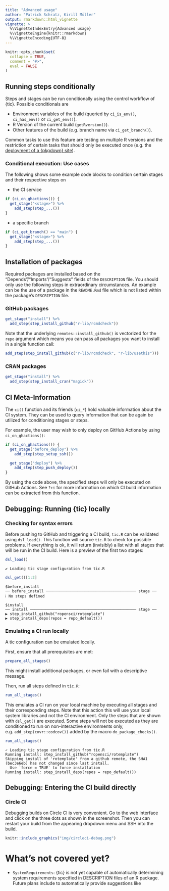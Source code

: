 ```yaml
---
title: "Advanced usage"
author: "Patrick Schratz, Kirill Müller"
output: rmarkdown::html_vignette
vignette: >
  %\VignetteIndexEntry{Advanced usage}
  %\VignetteEngine{knitr::rmarkdown}
  %\VignetteEncoding{UTF-8}
---
```


```r
knitr::opts_chunk$set(
  collapse = TRUE,
  comment = "#>",
  eval = FALSE
)
```

## Running steps conditionally

Steps and stages can be run conditionally using the control workflow of {tic}.
Possible conditionals are

- Environment variables of the build (queried by `ci_is_env()`, `ci_has_env()` or `ci_get_env()`).
- R Version of the current build (`getRversion()`).
- Other features of the build (e.g. branch name via `ci_get_branch()`).

Common tasks to use this feature are testing on multiple R versions and the restriction of certain tasks that should only be executed once (e.g. the [deployment of a {pkgdown} site](deployment.html#pkgdown-deployment)).

### Conditional execution: Use cases

The following shows some example code blocks to condition certain stages and their respective steps on

- the CI service

```r
if (ci_on_ghactions()) {
  get_stage("<stage>") %>%
    add_step(step_...())
}
```

- a specific branch

```r
if (ci_get_branch() == "main") {
  get_stage("<stage>") %>%
    add_step(step_...())
}
```

## Installation of packages

Required packages are installed based on the "Depends"/"Imports"/"Suggests" fields of the `DESCRIPTION` file.
You should only use the following steps in extraordinary circumstances.
An example can be the use of a package in the `README.Rmd` file which is not listed within the package's `DESCRIPTION` file.

### GitHub packages

```r
get_stage("install") %>%
  add_step(step_install_github("r-lib/rcmdcheck"))
```

Note that the underlying `remotes::install_github()` is vectorized for the `repo` argument which means you can pass all packages you want to install in a single function call:

```r
add_step(step_install_github(c("r-lib/rcmdcheck", "r-lib/usethis")))
```

### CRAN packages

```r
get_stage("install") %>%
  add_step(step_install_cran("magick"))
```

## CI Meta-Information

The `ci()` function and its friends (`ci_*`) hold valuable information about the CI system.
They can be used to query information that can be again be utilized for conditioning stages or steps.

For example, the user may wish to only deploy on GitHub Actions by using `ci_on_ghactions()`:

```r
if (ci_on_ghactions()) {
  get_stage("before_deploy") %>%
    add_step(step_setup_ssh())

  get_stage("deploy") %>%
    add_step(step_push_deploy())
}
```

By using the code above, the specified steps will only be executed on GitHub Actions.
See `?ci` for more information on which CI build information can be extracted from this function.

## Debugging: Running {tic} locally

### Checking for syntax errors

Before pushing to GitHub and triggering a CI build, `tic.R` can be validated using `dsl_load()`.
This function will source `tic.R` to check for possible problems.
If everything is ok, it will return (invisibly) a list with all stages that will be run in the CI build.
Here is a preview of the first two stages:

```r
dsl_load()
```

```
✔ Loading tic stage configuration from tic.R
```

```r
dsl_get()[1:2]
```

```
$before_install
── before_install ──────────────────────────────────────── stage ──
ℹ No steps defined

$install
── install ─────────────────────────────────────────────── stage ──
▶ step_install_github("ropensci/rotemplate")
▶ step_install_deps(repos = repo_default())
```


### Emulating a CI run locally

A tic configuration can be emulated locally.

First, ensure that all prerequisites are met:

```r
prepare_all_stages()
```

This might install additional packages, or even fail with a descriptive message.

Then, run all steps defined in `tic.R`:

```r
run_all_stages()
```

This emulates a CI run on your local machine by executing all stages and their corresponding steps.
Note that this action this will use your local system libraries and not the CI environment.
Only the steps that are shown with `dsl_get()` are executed.
Some steps will not be executed as they are conditioned to run on non-interactive environments only, e.g. `add_step(covr::codcov())` added by the macro `do_package_checks()`.

```r
run_all_stages()
```

```
✓ Loading tic stage configuration from tic.R
Running install: step_install_github("ropensci/rotemplate")
Skipping install of 'rotemplate' from a github remote, the SHA1 (bec3e6eb) has not changed since last install.
  Use `force = TRUE` to force installation
Running install: step_install_deps(repos = repo_default())
```

## Debugging: Entering the CI build directly

### Circle CI

Debugging builds on Circle CI is very convenient.
Go to the web interface and click on the three dots as shown in the screenshot.
Then you can restart your build from the appearing dropdown menu and SSH into the build.

```r
knitr::include_graphics("img/circleci-debug.png")
```

# What's not covered yet?

- `SystemRequirements`: {tic} is not yet capable of automatically determining system requirements specified in DESCRIPTION files of an R package.
Future plans include to automatically provide suggestions like
